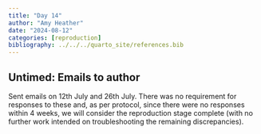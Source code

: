 ```yaml
---
title: "Day 14"
author: "Amy Heather"
date: "2024-08-12"
categories: [reproduction]
bibliography: ../../../quarto_site/references.bib
---
```


## Untimed: Emails to author

Sent emails on 12th July and 26th July. There was no requirement for responses to these and, as per protocol, since there were no responses within 4 weeks, we will consider the reproduction stage complete (with no further work intended on troubleshooting the remaining discrepancies).